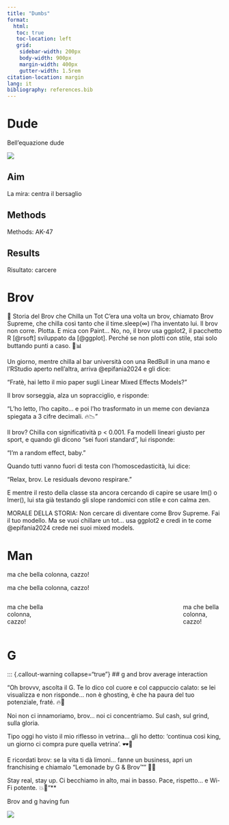 ```yaml
---
title: "Dumbs"
format: 
  html: 
   toc: true
   toc-location: left
   grid:
    sidebar-width: 200px
    body-width: 900px
    margin-width: 400px
    gutter-width: 1.5rem
citation-location: margin
lang: it      
bibliography: references.bib
---
```


# Dude

:::{.column-margin}
Bell'equazione dude

![](img/DajeEquation.png)
:::

::: {.panel-tabset}

## Aim

La mira: centra il bersaglio

## Methods

Methods: AK-47

## Results

Risultato: carcere

:::

# Brov

📖 Storia del Brov che Chilla un Tot
C’era una volta un brov, chiamato Brov Supreme, che chilla così tanto che il time.sleep(∞) l’ha inventato lui.
Il brov non corre. Plotta.
E mica con Paint...
No, no, il brov usa ggplot2, il pacchetto R [@rsoft] sviluppato da [@ggplot].
Perché se non plotti con stile, stai solo buttando punti a caso. 🎯📊

Un giorno, mentre chilla al bar università con una RedBull in una mano e l’RStudio aperto nell’altra, arriva @epifania2024 e gli dice:

“Fratè, hai letto il mio paper sugli Linear Mixed Effects Models?”

Il brov sorseggia, alza un sopracciglio, e risponde:

“L’ho letto, l’ho capito…
e poi l’ho trasformato in un meme con devianza spiegata a 3 cifre decimali. 🔥📉”

Il brov?
Chilla con significatività p < 0.001.
Fa modelli lineari giusto per sport,
e quando gli dicono "sei fuori standard",
lui risponde:

“I’m a random effect, baby.”

Quando tutti vanno fuori di testa con l’homoscedasticità,
lui dice:

“Relax, brov. Le residuals devono respirare.”

E mentre il resto della classe sta ancora cercando di capire se usare lm() o lmer(),
lui sta già testando gli slope randomici con stile e con calma zen.

MORALE DELLA STORIA:
Non cercare di diventare come Brov Supreme.
Fai il tuo modello.
Ma se vuoi chillare un tot...
usa ggplot2 e credi in te come @epifania2024 crede nei suoi mixed models.

# Man

::: {.grid}

::: {.g-col-4}

ma che bella colonna, cazzo!

:::
::: {.g-col-4}


:::

::: {.g-col-4}

ma che bella colonna, cazzo!

:::

:::



:::: {.columns}


::: {.column width="20%"}

ma che bella colonna, cazzo!

:::

::: {.column width="60%"}

:::

::: {.column width="20%"}

ma che bella colonna, cazzo!
:::

::::


# G

::: {.callout-warning collapse="true"}
## g and brov average interaction

"Oh brovvv, ascolta il G.
Te lo dico col cuore e col cappuccio calato:
se lei visualizza e non risponde…
non è ghosting, è che ha paura del tuo potenziale, fraté. 🔥💯

Noi non ci innamoriamo, brov…
noi ci concentriamo.
Sul cash, sul grind, sulla gloria.

Tipo oggi ho visto il mio riflesso in vetrina…
gli ho detto:
‘continua così king, un giorno ci compra pure quella vetrina’. 🕶️💸

E ricordati brov:
se la vita ti dà limoni…
fanne un business, apri un franchising e chiamalo
“Lemonade by G & Brov™” 🍋😎

Stay real, stay up.
Ci becchiamo in alto, mai in basso.
Pace, rispetto…
e Wi-Fi potente. 💥📶"**


:::{.column-margin}
Brov and g having fun

![](img/Afghan_mujahideen.jpg)

:::



